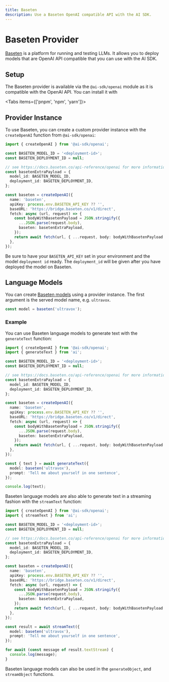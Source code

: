 ```yaml
---
title: Baseten
description: Use a Baseten OpenAI compatible API with the AI SDK.
---
```


# Baseten Provider

[Baseten](https://baseten.co/) is a platform for running and testing LLMs.
It allows you to deploy models that are OpenAI API compatible that you can use with the AI SDK.

## Setup

The Baseten provider is available via the `@ai-sdk/openai` module as it is compatible with the OpenAI API.
You can install it with

<Tabs items={['pnpm', 'npm', 'yarn']}>
  <Tab>
    <Snippet text="pnpm add @ai-sdk/openai" dark />
  </Tab>
  <Tab>
    <Snippet text="npm install @ai-sdk/openai" dark />
  </Tab>
  <Tab>
    <Snippet text="yarn add @ai-sdk/openai" dark />
  </Tab>
</Tabs>

## Provider Instance

To use Baseten, you can create a custom provider instance with the `createOpenAI` function from `@ai-sdk/openai`:

```ts
import { createOpenAI } from '@ai-sdk/openai';

const BASETEN_MODEL_ID = '<deployment-id>';
const BASETEN_DEPLOYMENT_ID = null;

// see https://docs.baseten.co/api-reference/openai for more information
const basetenExtraPayload = {
  model_id: BASETEN_MODEL_ID,
  deployment_id: BASETEN_DEPLOYMENT_ID,
};

const baseten = createOpenAI({
  name: 'baseten',
  apiKey: process.env.BASETEN_API_KEY ?? '',
  baseURL: 'https://bridge.baseten.co/v1/direct',
  fetch: async (url, request) => {
    const bodyWithBasetenPayload = JSON.stringify({
      ...JSON.parse(request.body),
      baseten: basetenExtraPayload,
    });
    return await fetch(url, { ...request, body: bodyWithBasetenPayload });
  },
});
```

Be sure to have your `BASETEN_API_KEY` set in your environment and the model `deployment id` ready. The `deployment_id` will be given after you have deployed the model on Baseten.

## Language Models

You can create [Baseten models](https://baseten.co/models) using a provider instance.
The first argument is the served model name, e.g. `ultravox`.

```ts
const model = baseten('ultravox');
```

### Example

You can use Baseten language models to generate text with the `generateText` function:

```ts
import { createOpenAI } from '@ai-sdk/openai';
import { generateText } from 'ai';

const BASETEN_MODEL_ID = '<deployment-id>';
const BASETEN_DEPLOYMENT_ID = null;

// see https://docs.baseten.co/api-reference/openai for more information
const basetenExtraPayload = {
  model_id: BASETEN_MODEL_ID,
  deployment_id: BASETEN_DEPLOYMENT_ID,
};

const baseten = createOpenAI({
  name: 'baseten',
  apiKey: process.env.BASETEN_API_KEY ?? '',
  baseURL: 'https://bridge.baseten.co/v1/direct',
  fetch: async (url, request) => {
    const bodyWithBasetenPayload = JSON.stringify({
      ...JSON.parse(request.body),
      baseten: basetenExtraPayload,
    });
    return await fetch(url, { ...request, body: bodyWithBasetenPayload });
  },
});

const { text } = await generateText({
  model: baseten('ultravox'),
  prompt: 'Tell me about yourself in one sentence',
});

console.log(text);
```

Baseten language models are also able to generate text in a streaming fashion with the `streamText` function:

```ts
import { createOpenAI } from '@ai-sdk/openai';
import { streamText } from 'ai';

const BASETEN_MODEL_ID = '<deployment-id>';
const BASETEN_DEPLOYMENT_ID = null;

// see https://docs.baseten.co/api-reference/openai for more information
const basetenExtraPayload = {
  model_id: BASETEN_MODEL_ID,
  deployment_id: BASETEN_DEPLOYMENT_ID,
};

const baseten = createOpenAI({
  name: 'baseten',
  apiKey: process.env.BASETEN_API_KEY ?? '',
  baseURL: 'https://bridge.baseten.co/v1/direct',
  fetch: async (url, request) => {
    const bodyWithBasetenPayload = JSON.stringify({
      ...JSON.parse(request.body),
      baseten: basetenExtraPayload,
    });
    return await fetch(url, { ...request, body: bodyWithBasetenPayload });
  },
});

const result = await streamText({
  model: baseten('ultravox'),
  prompt: 'Tell me about yourself in one sentence',
});

for await (const message of result.textStream) {
  console.log(message);
}
```

Baseten language models can also be used in the `generateObject`, and `streamObject` functions.
